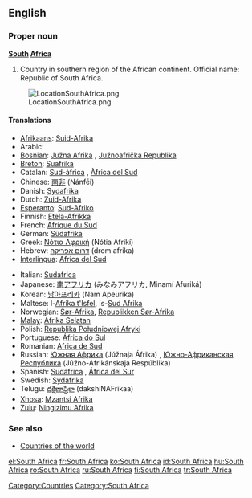 {{wikipedia}}
==English==

===Proper noun===
'''[[South]] [[Africa]]'''

# Country in southern region of the African continent. Official name: Republic of South Africa.
[[Image:LocationSouthAfrica.png]]
====Translations====
{{top}}
*[[Afrikaans]]: [[Suid-Afrika]]
*Arabic: {{ARchar|[[جنوب افريقيا]]}} {{Unicode|(janúb ’afríqiya)}} {{f}}
*[[Bosnian]]: [[Južna Afrika]] {{f}}, [[Južnoafrička Republika]] {{f}}
*[[Breton]]: [[Suafrika]]
*Catalan: [[Sud-àfrica]] {{f}}, [[Àfrica del Sud]] {{f}}
*Chinese: [[南非]] (Nánfēi)
*Danish: [[Sydafrika]]
*Dutch: [[Zuid-Afrika]]
*[[Esperanto]]: [[Sud-Afriko]]
*Finnish: [[Etelä-Afrikka]]
*French: [[Afrique du Sud]] {{f}}
*German: [[Südafrika]] {{n}}
*Greek: [[Νότια Αφρική]] (Nótia Afrikí) {{f}}
*Hebrew: [[דרום אפריקה]] (drom afrika)
*[[Interlingua]]: [[Africa del Sud]]
{{mid}}
*Italian: [[Sudafrica]] {{m}}
*Japanese: [[南アフリカ]] (みなみアフリカ, Minamí Afuriká)
*Korean: [[남아프리카]] (Nam Apeurika)
*Maltese: l-[[Afrika t'Isfel]], is-[[Sud Afrika]]
*Norwegian: [[Sør-Afrika]], [[Republikken Sør-Afrika]]
*[[Malay]]: [[Afrika Selatan]]
*Polish: [[Republika Południowej Afryki]] {{f}}
*Portuguese: [[África do Sul]] {{f}}
*Romanian: [[Africa de Sud]] {{f}}
*Russian: [[Южная Африка]] (Júžnaja Áfrika) {{f}}, [[Южно-Африканская Республика]] (Júžno-Afrikánskaja Respúblika) {{f}}
*Spanish: [[Sudáfrica]] {{f}}, [[África del Sur]] {{f}}
*Swedish: [[Sydafrika]]
*Telugu: [[దక్షిణాఫ్రికా]] (dakshiNAFrikaa)
*[[Xhosa]]: [[Mzantsi Afrika]]
*[[Zulu]]: [[Ningizimu Afrika]]
{{bottom}}

===See also===
*[[Countries of the world]]

[[Category:Countries]]
[[Category:South Africa]]

[[el:South Africa]]
[[fr:South Africa]]
[[ko:South Africa]]
[[id:South Africa]]
[[hu:South Africa]]
[[ro:South Africa]]
[[ru:South Africa]]
[[fi:South Africa]]
[[tr:South Africa]]